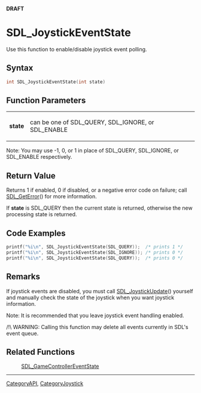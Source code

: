 <span color="red">'''DRAFT'''</span>

= SDL_JoystickEventState =
Use this function to enable/disable joystick event polling.


== Syntax ==
<syntaxhighlight lang='c++'>
int SDL_JoystickEventState(int state)
</syntaxhighlight>

== Function Parameters ==
{|
|'''state'''
|can be one of SDL_QUERY, SDL_IGNORE, or SDL_ENABLE
|}
Note: You may use -1, 0, or 1 in place of SDL_QUERY, SDL_IGNORE, or SDL_ENABLE respectively.

== Return Value ==
Returns 1 if enabled, 0 if disabled, or a negative error code on failure; call [[SDL_GetError]]() for more information.

If '''state''' is SDL_QUERY then the current state is returned, otherwise the new processing state is returned.

== Code Examples ==
<syntaxhighlight lang='c++'>
printf("%i\n", SDL_JoystickEventState(SDL_QUERY));  /* prints 1 */
printf("%i\n", SDL_JoystickEventState(SDL_IGNORE)); /* prints 0 */
printf("%i\n", SDL_JoystickEventState(SDL_QUERY));  /* prints 0 */
</syntaxhighlight>

== Remarks ==
If joystick events are disabled, you must call [[SDL_JoystickUpdate]]() yourself and manually check the state of the joystick when you want joystick information.

Note: It is recommended that you leave joystick event handling enabled.

/!\ WARNING: Calling this function may delete all events currently in SDL's event queue.

== Related Functions ==
:[[SDL_GameControllerEventState]]
----
[[CategoryAPI]], [[CategoryJoystick]]

